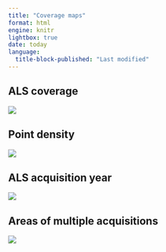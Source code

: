 ```yaml
---
title: "Coverage maps"
format: html
engine: knitr
lightbox: true
date: today
language: 
  title-block-published: "Last modified"
---
```


## ALS coverage {#maps-coverage}

![](img/map1_ALS_coverage.png){group="maps"}

## Point density {#maps-density}

![](img/map2_ALS_density.png){group="maps"}

## ALS acquisition year {#maps-year}

![](img/map3_ALS_AcquisitionYear.png){group="maps"}

## Areas of multiple acquisitions {#maps-overlap}

![](img/map4_ALS_overlap.png){group="maps"}



